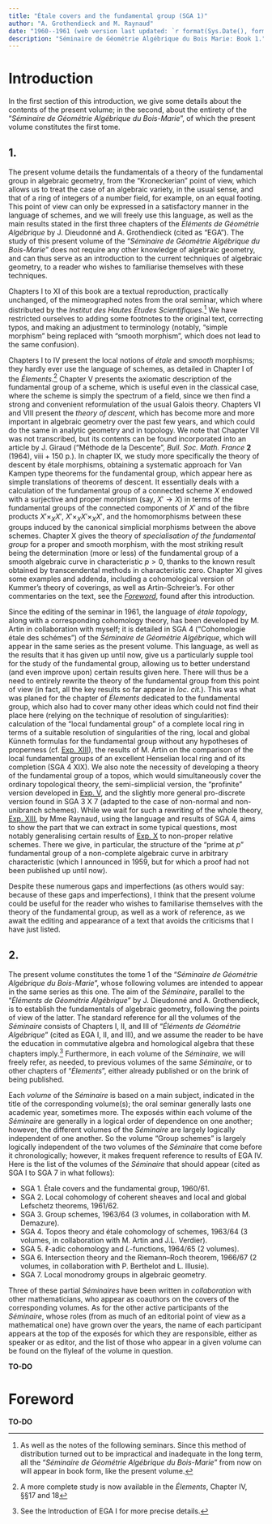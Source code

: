 ```yaml
--- 
title: "Étale covers and the fundamental group (SGA 1)"
author: "A. Grothendieck and M. Raynaud"
date: "1960--1961 (web version last updated: `r format(Sys.Date(), format='%d %B %Y')`)"
description: "Séminaire de Géométrie Algébrique du Bois Marie: Book 1."
---
```


\renewcommand{\leq}{\leqslant}
\renewcommand{\geq}{\geqslant}
\renewcommand{\hat}{\widehat}
\renewcommand{\tilde}{\widetilde}
\renewcommand{\cal}[1]{{\mathcal{#1}}}
\renewcommand{\scr}[1]{{\mathscr{#1}}}
\renewcommand{\frak}[1]{{\mathfrak{#1}}}

\providecommand{\alg}[1]{#1\mathsf{-alg}}

\providecommand{\tr}{\operatorname{tr}}
\providecommand{\Spec}{\operatorname{Spec}}
\providecommand{\Hom}{\operatorname{Hom}}
\providecommand{\gr}{\operatorname{gr}}
\providecommand{\rank}{\operatorname{rank}}
\providecommand{\id}{\mathrm{id}}
\providecommand{\dd}{\mathrm{d}}

# Introduction {-}

In the first section of this introduction, we give some details about the contents of the present volume;
\oldpage{vii}
in the second, about the entirety of the "_Séminaire de Géométrie Algébrique du Bois-Marie_", of which the present volume constitutes the first tome.

## 1.

The present volume details the fundamentals of a theory of the fundamental group in algebraic geometry, from the "Kroneckerian" point of view, which allows us to treat the case of an algebraic variety, in the usual sense, and that of a ring of integers of a number field, for example, on an equal footing.
This point of view can only be expressed in a satisfactory manner in the language of schemes, and we will freely use this language, as well as the main results stated in the first three chapters of the _Éléments de Géométrie Algébrique_ by J. Dieudonné and A. Grothendieck (cited as "EGA").
The study of this present volume of the "_Séminaire de Géométrie Algébrique du Bois-Marie_" does not require any other knowledge of algebraic geometry, and can thus serve as an introduction to the current techniques of algebraic geometry, to a reader who wishes to familiarise themselves with these techniques.

Chapters I to XI of this book are a textual reproduction, practically unchanged, of the mimeographed notes from the oral seminar, which where distributed by the _Institut des Hautes Études Scientifiques_.^[As well as the notes of the following seminars. Since this method of distribution turned out to be impractical and inadequate in the long term, all the "_Séminaire de Géométrie Algébrique du Bois-Marie_" from now on will appear in book form, like the present volume.]
We have restricted ourselves to adding some footnotes to the original text, correcting typos, and making an adjustment to terminology (notably, "simple morphism" being replaced with "smooth morphism", which does not lead to the same confusion).

\oldpage{viii}

Chapters I to IV present the local notions of _étale_ and _smooth_ morphisms;
they hardly ever use the language of schemes, as detailed in Chapter I of the _Élements_.^[A more complete study is now available in the _Élements_, Chapter IV, §§17 and 18]
Chapter V presents the axiomatic description of the fundamental group of a scheme, which is useful even in the classical case, where the scheme is simply the spectrum of a field, since we then find a strong and convenient reformulation of the usual Galois theory.
Chapters VI and VIII present the _theory of descent_, which has become more and more important in algebraic geometry over the past few years, and which could do the same in analytic geometry and in topology.
We note that Chapter VII was not transcribed, but its contents can be found incorporated into an article by J. Giraud ("Méthode de la Descente", _Bull. Soc. Math. France_ **2** (1964), viii + 150 p.).
In chapter IX, we study more specifically the theory of descent by étale morphisms, obtaining a systematic approach for Van Kampen type theorems for the fundamental group, which appear here as simple translations of theorems of descent.
It essentially deals with a calculation of the fundamental group of a connected scheme $X$ endowed with a surjective and proper morphism (say, $X'\to X$) in terms of the fundamental groups of the connected components of $X'$ and of the fibre products $X'\times_X X'$, $X'\times_X X'\times_X X'$, and the homomorphisms between these groups induced by the canonical simplicial morphisms between the above schemes.
Chapter X gives the theory of _specialisation of the fundamental group_ for a proper and smooth morphism, with the most striking result being the determination (more or less) of the fundamental group of a smooth algebraic curve in characteristic $p>0$, thanks to the known result obtained by transcendental methods in characteristic zero.
Chapter XI gives some examples and addenda, including a cohomological version of Kummer's theory of coverings, as well as Artin--Schreier's.
For other commentaries on the text, see the [_Foreword_](#foreword), found after this introduction.

Since the editing of the seminar in 1961, the language of _étale topology_, along with a corresponding cohomology theory, has been developed by M. Artin in collaboration with myself;
it is detailed in SGA 4 ("Cohomologie étale des schémes") of the _Séminaire de Géométrie Algébrique_, which will appear in the same series as the present volume.
This language, as well as the results that it has given up until now, give us a particularly supple tool for the study of the fundamental group, allowing us to better understand (and even improve upon) certain results given here.
There will thus be a need to entirely rewrite the theory of the fundamental group from this point of view (in fact, all the key results so far appear in _loc. cit._).
This was what was planed for the chapter of _Élements_ dedicated to the fundamental group, which also had to cover many other ideas which could not find their place here (relying on the technique of resolution of singularities):
\oldpage{ix}
calculation of the "local fundamental group" of a complete local ring in terms of a suitable resolution of singularities of the ring, local and global Künneth formulas for the fundamental group without any hypotheses of properness (cf. [Exp. XIII](#XIII)), the results of M. Artin on the comparison of the local fundamental groups of an excellent Henselian local ring and of its completion (SGA 4 XIX).
We also note the necessity of developing a theory of the fundamental group of a topos, which would simultaneously cover the ordinary topological theory, the semi-simplicial version, the "profinite" version developed in [Exp. V](#V), and the slightly more general pro-discrete version found in SGA 3 X 7 (adapted to the case of non-normal and non-unibranch schemes).
While we wait for such a rewriting of the whole theory, [Exp. XIII](#XIII), by Mme Raynaud, using the language and results of SGA 4, aims to show the part that we can extract in some typical questions, most notably generalising certain results of [Exp. X](#XIII) to non-proper relative schemes.
There we give, in particular, the structure of the "prime at $p$" fundamental group of a non-complete algebraic curve in arbitrary characteristic (which I announced in 1959, but for which a proof had not been published up until now).

Despite these numerous gaps and imperfections (as others would say: because of these gaps and imperfections), I think that the present volume could be useful for the reader who wishes to familiarise themselves with the theory of the fundamental group, as well as a work of reference, as we await the editing and appearance of a text that avoids the criticisms that I have just listed.


## 2.

The present volume constitutes the tome 1 of the "_Séminaire de Géométrie Algébrique du Bois-Marie_", whose following volumes are intended to appear in the same series as this one.
The aim of the _Séminaire_, parallel to the "_Éléments de Géométrie Algébrique_" by J. Dieudonné and A. Grothendieck, is to establish the fundamentals of algebraic geometry, following the points of view of the latter.
The standard reference for all the volumes of the _Séminaire_ consists of Chapters I, II, and III of "_Éléments de Géométrie Algébrique_" (cited as EGA I, II, and III), and we assume the reader to be have the education in commutative algebra and homological algebra that these chapters imply.^[See the Introduction of EGA I for more precise details.]
Furthermore, in each volume of the _Séminaire_, we will freely refer, as needed, to previous volumes of the same _Séminaire_, or to other chapters of "_Élements_", either already published or on the brink of being published.

Each _volume_ of the _Séminaire_ is based on a main subject, indicated in the title of the corresponding volume(s);
the oral seminar generally lasts one academic year, sometimes more.
The exposés within each volume of the _Séminaire_ are generally in a logical order of dependence on one another;
however, the different volumes of the _Séminaire_ are largely logically independent of one another.
\oldpage{x}
So the volume "Group schemes" is largely logically independent of the two volumes of the _Séminaire_ that come before it chronologically;
however, it makes frequent reference to results of EGA IV.
Here is the list of the volumes of the _Séminaire_ that should appear (cited as SGA I to SGA 7 in what follows):

- SGA 1. Étale covers and the fundamental group, 1960/61.
- SGA 2. Local cohomology of coherent sheaves and local and global Lefschetz theorems, 1961/62.
- SGA 3. Group schemes, 1963/64 (3 volumes, in collaboration with M. Demazure).
- SGA 4. Topos theory and étale cohomology of schemes, 1963/64 (3 volumes, in collaboration with M. Artin and J.L. Verdier).
- SGA 5. $\ell$-adic cohomology and $L$-functions, 1964/65 (2 volumes).
- SGA 6. Intersection theory and the Riemann--Roch theorem, 1966/67 (2 volumes, in collaboration with P. Berthelot and L. Illusie).
- SGA 7. Local monodromy groups in algebraic geometry.

Three of these partial _Séminaires_ have been written in _collaboration_ with other mathematicians, who appear as coauthors on the covers of the corresponding volumes.
As for the other active participants of the _Séminaire_, whose roles (from as much of an editorial point of view as a mathematical one) have grown over the years, the name of each participant appears at the top of the exposés for which they are responsible, either as speaker or as editor, and the list of those who appear in a given volume can be found on the flyleaf of the volume in question.

**TO-DO**


# Foreword {#foreword}

**TO-DO**